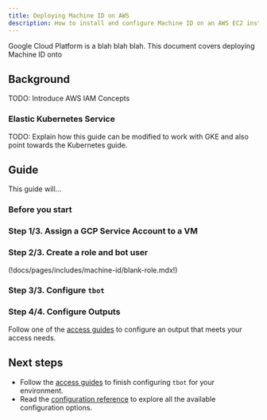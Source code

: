 ```yaml
---
title: Deploying Machine ID on AWS
description: How to install and configure Machine ID on an AWS EC2 instance
---
```


Google Cloud Platform is a blah blah blah. This document covers deploying
Machine ID onto

## Background

TODO: Introduce AWS IAM Concepts

### Elastic Kubernetes Service

TODO: Explain how this guide can be modified to work with GKE and also point
towards the Kubernetes guide.

## Guide

This guide will...

### Before you start

### Step 1/3. Assign a GCP Service Account to a VM

### Step 2/3. Create a role and bot user

(!docs/pages/includes/machine-id/blank-role.mdx!)

### Step 3/3. Configure `tbot`

### Step 4/4. Configure Outputs

Follow one of the [access guides](../access-guides.mdx) to configure an output
that meets your access needs.

## Next steps

- Follow the [access guides](../access-guides.mdx) to finish configuring `tbot` for
  your environment.
- Read the [configuration reference](../reference/configuration.mdx) to explore
  all the available configuration options.